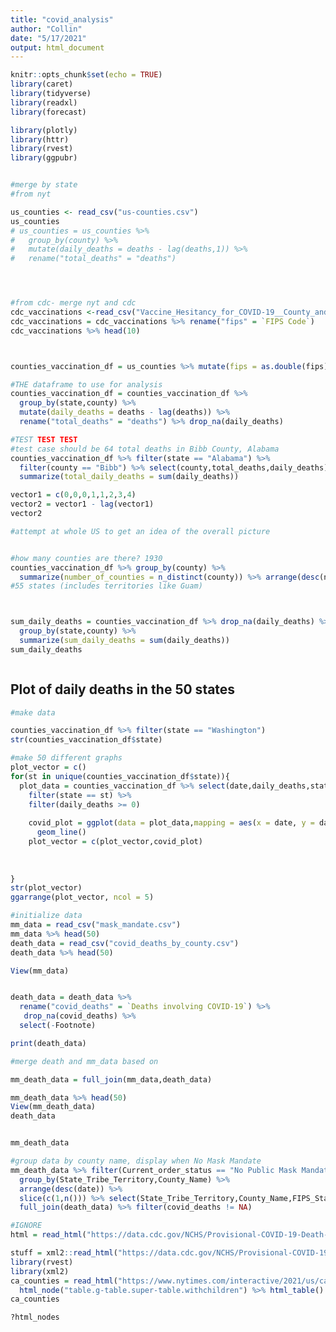 ```yaml
---
title: "covid_analysis"
author: "Collin"
date: "5/17/2021"
output: html_document
---
```


```r
knitr::opts_chunk$set(echo = TRUE)
library(caret)
library(tidyverse)
library(readxl)
library(forecast)

library(plotly)
library(httr)
library(rvest)
library(ggpubr)


#merge by state
#from nyt

us_counties <- read_csv("us-counties.csv")
us_counties
# us_counties = us_counties %>% 
#   group_by(county) %>% 
#   mutate(daily_deaths = deaths - lag(deaths,1)) %>% 
#   rename("total_deaths" = "deaths")




#from cdc- merge nyt and cdc
cdc_vaccinations <-read_csv("Vaccine_Hesitancy_for_COVID-19__County_and_local_estimates.csv")
cdc_vaccinations = cdc_vaccinations %>% rename("fips" = `FIPS Code`)
cdc_vaccinations %>% head(10)



counties_vaccination_df = us_counties %>% mutate(fips = as.double(fips)) %>% left_join(cdc_vaccinations,by = "fips")

#THE dataframe to use for analysis
counties_vaccination_df = counties_vaccination_df %>% 
  group_by(state,county) %>% 
  mutate(daily_deaths = deaths - lag(deaths)) %>% 
  rename("total_deaths" = "deaths") %>% drop_na(daily_deaths)

```

```r

#TEST TEST TEST
#test case should be 64 total deaths in Bibb County, Alabama
counties_vaccination_df %>% filter(state == "Alabama") %>% 
  filter(county == "Bibb") %>% select(county,total_deaths,daily_deaths) %>% drop_na(daily_deaths) %>% 
  summarize(total_daily_deaths = sum(daily_deaths))

vector1 = c(0,0,0,1,1,2,3,4)
vector2 = vector1 - lag(vector1)
vector2
```


```r
#attempt at whole US to get an idea of the overall picture


#how many counties are there? 1930
counties_vaccination_df %>% group_by(county) %>% 
  summarize(number_of_counties = n_distinct(county)) %>% arrange(desc(number_of_counties))
#55 states (includes territories like Guam)



sum_daily_deaths = counties_vaccination_df %>% drop_na(daily_deaths) %>% 
  group_by(state,county) %>% 
  summarize(sum_daily_deaths = sum(daily_deaths))
sum_daily_deaths



```






## Plot of daily deaths in the 50 states
```r
#make data

counties_vaccination_df %>% filter(state == "Washington")
str(counties_vaccination_df$state)

#make 50 different graphs
plot_vector = c()
for(st in unique(counties_vaccination_df$state)){
  plot_data = counties_vaccination_df %>% select(date,daily_deaths,state) %>% 
    filter(state == st) %>% 
    filter(daily_deaths >= 0) 
    
    covid_plot = ggplot(data = plot_data,mapping = aes(x = date, y = daily_deaths, color = state))+
      geom_line()
    plot_vector = c(plot_vector,covid_plot)
    
  
  
}
str(plot_vector)
ggarrange(plot_vector, ncol = 5)
```


```r
#initialize data
mm_data = read_csv("mask_mandate.csv")
mm_data %>% head(50)
death_data = read_csv("covid_deaths_by_county.csv")
death_data %>% head(50)

View(mm_data)


death_data = death_data %>% 
  rename("covid_deaths" = `Deaths involving COVID-19`) %>% 
   drop_na(covid_deaths) %>%
  select(-Footnote)

print(death_data)

#merge death and mm_data based on 

mm_death_data = full_join(mm_data,death_data)

mm_death_data %>% head(50)
View(mm_death_data)
death_data


mm_death_data
```


```r
#group data by county name, display when No Mask Mandate
mm_death_data %>% filter(Current_order_status == "No Public Mask Mandate") %>% 
  group_by(State_Tribe_Territory,County_Name) %>% 
  arrange(desc(date)) %>% 
  slice(c(1,n())) %>% select(State_Tribe_Territory,County_Name,FIPS_State,date,order_code,FIPS_County) %>% 
  full_join(death_data) %>% filter(covid_deaths != NA)


```




```r

#IGNORE
html = read_html("https://data.cdc.gov/NCHS/Provisional-COVID-19-Death-Counts-in-the-United-St/kn79-hsxy")

stuff = xml2::read_html("https://data.cdc.gov/NCHS/Provisional-COVID-19-Death-Counts-in-the-United-St/kn79-hsxy")
library(rvest)
library(xml2)
ca_counties = read_html("https://www.nytimes.com/interactive/2021/us/california-covid-cases.html") %>% 
  html_node("table.g-table.super-table.withchildren") %>% html_table()
ca_counties

?html_nodes
```





```r


```


